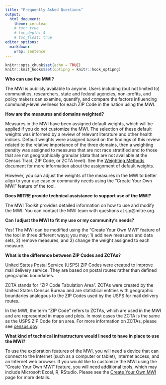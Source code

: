 ```yaml
---
title: "Frequently Asked Questions"
output: 
  html_document:
    theme: cerulean
    # toc: true
    # toc_depth: 4
    # toc_float: true
editor_options: 
  markdown: 
    wrap: sentence
---
```


```r
knitr::opts_chunk$set(echo = TRUE)
knitr::knit_hooks$set(optipng = knitr::hook_optipng)
```

**Who can use the MWI?**

The MWI is publicly available to anyone.
Users including (but not limited to) communities, researchers, state and federal agencies, non-profits, and policy makers can examine, quantify, and compare the factors influencing community-level wellness for each ZIP Code in the nation using the MWI.

**How are the measures and domains weighted?**

Measures in the MWI have been assigned default weights, which will be applied if you do not customize the MWI.
The selection of these default weights was informed by a review of relevant literature and other health indices.
Default weights were assigned based on the findings of this review related to the relative importance of the three domains, then a weighting penalty was assigned to measures that are not race stratified and to those that are not geographically granular (data that are not available at the Census Tract, ZIP Code, or ZCTA level).
See the [Weighting Methods](https://raw.githubusercontent.com/mitre/hse-mwi/main/Documentation/Methods/Weighting_Methods.pdf) document for more information about the assignment of default weights.

However, you can adjust the weights of the measures in the MWI to better align to your use case or community needs using the "Create Your Own MWI" feature of the tool.

**Does MITRE provide technical assistance to support use of the MWI?**

The MWI Toolkit provides detailed information on how to use and modify the MWI.
You can contact the MWI team with questions at sjp\@mitre.org.

**Can I adjust the MWI to fit my use or my community's needs?**

Yes!
The MWI can be modified using the "Create Your Own MWI" feature of the tool in three different ways; you may: 1) add new measures and data sets, 2) remove measures, and 3) change the weight assigned to each measure.

**What is the difference between ZIP Codes and ZCTAs?**

United States Postal Service (USPS) ZIP Codes were created to improve mail delivery service.
They are based on postal routes rather than defined geographic boundaries.

ZCTA stands for "ZIP Code Tabulation Area".
ZCTAs were created by the United States Census Bureau and are statistical entities with geographic boundaries analogous to the ZIP Codes used by the USPS for mail delivery routes.

In the MWI, the term "ZIP Code" refers to ZCTAs, which are used in the MWI and are represented in maps and plots.
In most cases the ZCTA is the same as the USPS ZIP Code for an area.
For more information on ZCTAs, please see [census.gov](https://www.census.gov/programs-surveys/geography/guidance/geo-areas/zctas.html).

**What kind of technical infrastructure would I need to have in place to use the MWI?**

To use the exploration features of the MWI, you will need a device that can connect to the Internet (such as a computer or tablet), Internet access, and an Internet web browser.
If you would like to customize the MWI using the "Create Your Own MWI" feature, you will need additional tools, which may include Microsoft Excel, R, RStudio.
Please see the [Create Your Own MWI](https://sjp.mitre.org/mwi) page for more details.
